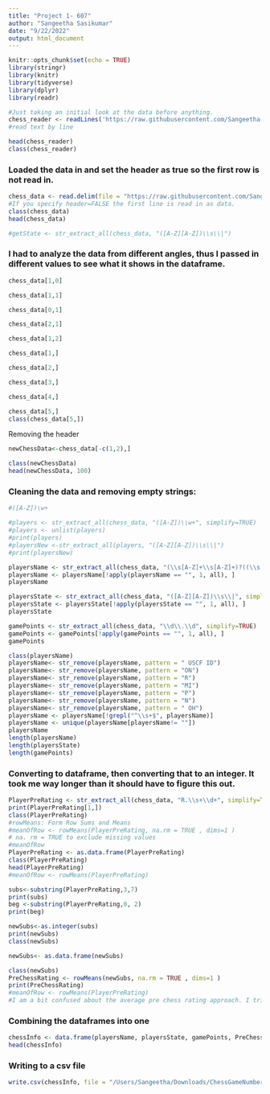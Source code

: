 ```yaml
---
title: "Project 1- 607"
author: "Sangeetha Sasikumar"
date: "9/22/2022"
output: html_document
---
```


```r
knitr::opts_chunk$set(echo = TRUE)
library(stringr)
library(knitr)
library(tidyverse)
library(dplyr)
library(readr)
```


```r
#Just taking an initial look at the data before anything.
chess_reader <- readLines('https://raw.githubusercontent.com/Sangeetha-007/R-Practice/master/607/Projects/Project%201/tournamentinfo.txt', skip=1)
#read text by line 

head(chess_reader)
class(chess_reader)

```

### Loaded the data in and set the header as true so the first row is not read in. 
```r
chess_data <- read.delim(file = "https://raw.githubusercontent.com/Sangeetha-007/R-Practice/master/607/Projects/Project%201/tournamentinfo.txt", header = TRUE)
#If you specify header=FALSE the first line is read in as data.
class(chess_data)
head(chess_data)

#getState <- str_extract_all(chess_data, "([A-Z][A-Z])\\s\\|")

```
### I had to analyze the data from different angles, thus I passed in different values to see what it shows in the dataframe. 
```r
chess_data[1,0]

```
```r
chess_data[1,1]
```
```r
chess_data[0,1]
```
```r
chess_data[2,1]

chess_data[1,2]
```
```r
chess_data[1,]

```
```r
chess_data[2,]
```

```r
chess_data[3,]
```

```r
chess_data[4,]
```
```r

chess_data[5,]
class(chess_data[5,])
```
Removing the header
```r
newChessData<-chess_data[-c(1,2),]

class(newChessData)
head(newChessData, 100)
```

### Cleaning the data and removing empty strings:
```r
#([A-Z])\w+

#players <- str_extract_all(chess_data, "([A-Z])\\w+", simplify=TRUE)
#players <- unlist(players)
#print(players)
#playersNew <-str_extract_all(players, "([A-Z][A-Z])\\s\\|")
#print(playersNew)

playersName <- str_extract_all(chess_data, "(\\s[A-Z]+\\s[A-Z]+)?((\\s|-)[A-Z]+)?(\\s|-)[A-Z]+", simplify=TRUE)
playersName <- playersName[!apply(playersName == "", 1, all), ]
playersName

playersState <- str_extract_all(chess_data, "([A-Z][A-Z])\\s\\|", simplify=TRUE)
playersState <- playersState[!apply(playersState == "", 1, all), ]
playersState 

gamePoints <- str_extract_all(chess_data, "\\d\\.\\d", simplify=TRUE)
gamePoints <- gamePoints[!apply(gamePoints == "", 1, all), ]
gamePoints

class(playersName)
playersName<- str_remove(playersName, pattern = " USCF ID")
playersName<- str_remove(playersName, pattern = "ON")
playersName<- str_remove(playersName, pattern = "R")
playersName<- str_remove(playersName, pattern = "MI")
playersName<- str_remove(playersName, pattern = "P")
playersName<- str_remove(playersName, pattern = "N")       
playersName<- str_remove(playersName, pattern = " OH")  
playersName <- playersName[!grepl("^\\s+$", playersName)]
playersName <- unique(playersName[playersName!= ""])
playersName
length(playersName)
length(playersState)
length(gamePoints)

```
### Converting to dataframe, then converting that to an integer. It took me way longer than it should have to figure this out.
```r
PlayerPreRating <- str_extract_all(chess_data, "R.\\s+\\d+", simplify=TRUE)
print(PlayerPreRating[1,])
class(PlayerPreRating)
#rowMeans: Form Row Sums and Means
#meanOfRow <- rowMeans(PlayerPreRating, na.rm = TRUE , dims=1 )
# na. rm = TRUE to exclude missing values
#meanOfRow
PlayerPreRating <- as.data.frame(PlayerPreRating)
class(PlayerPreRating)
head(PlayerPreRating)
#meanOfRow <- rowMeans(PlayerPreRating)

subs<-substring(PlayerPreRating,3,7) 
print(subs)
beg <-substring(PlayerPreRating,0, 2)
print(beg)

newSubs<-as.integer(subs)
print(newSubs)
class(newSubs)

newSubs<- as.data.frame(newSubs)

class(newSubs)
PreChessRating <- rowMeans(newSubs, na.rm = TRUE , dims=1 )
print(PreChessRating)
#meanOfRow <- rowMeans(PlayerPreRating)
#I am a bit confused about the average pre chess rating approach. I tried different things, but I am out of time as well. 
```
### Combining the dataframes into one
```r
chessInfo <- data.frame(playersName, playersState, gamePoints, PreChessRating)
head(chessInfo)
```
### Writing to a csv file
```r
write.csv(chessInfo, file = "/Users/Sangeetha/Downloads/ChessGameNumbers.csv")

```